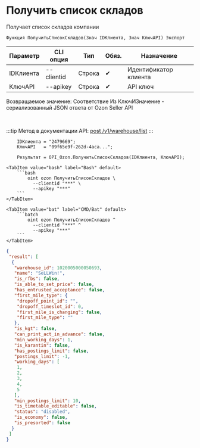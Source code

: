 ﻿---
sidebar_position: 1
description: Получить список складов и другие функции для работы с Ozon в Открытом пакете интеграций - бесплатной open-source библиотеке интеграций для 1С:Предприятие 8, OneScript и CLI
keywords: [1C, 1С, 1С:Предприятие, 1С:Предприятие 8.3, API, Интеграция, Сервисы, Обмен, OneScript, CLI, Ozon]
---


# Получить список складов
 Получает список складов компании



`Функция ПолучитьСписокСкладов(Знач IDКлиента, Знач КлючAPI) Экспорт`

  | Параметр | CLI опция | Тип | Обяз. | Назначение |
  |-|-|-|-|-|
  | IDКлиента | --clientid | Строка | &#x2714; | Идентификатор клиента |
  | КлючAPI | --apikey | Строка | &#x2714; | API ключ |

  
  Возвращаемое значение:   Соответствие Из КлючИЗначение - сериализованный JSON ответа от Ozon Seller API

<br/>

:::tip
Метод в документации API: [post /v1/warehouse/list](https://docs.ozon.ru/api/seller/#operation/WarehouseAPI_WarehouseList)
:::
<br/>


```bsl title="Пример использования для 1С:Предприятие/OneScript"
    IDКлиента = "2479669";
    КлючAPI   = "09f65e9f-262d-4aca...";

    Результат = OPI_Ozon.ПолучитьСписокСкладов(IDКлиента, КлючAPI);
```
    

 <Tabs>
  
    <TabItem value="bash" label="Bash" default>
        ```bash
            oint ozon ПолучитьСписокСкладов \
              --clientid "***" \
              --apikey "***"
        ```
    </TabItem>
  
    <TabItem value="bat" label="CMD/Bat" default>
        ```batch
            oint ozon ПолучитьСписокСкладов ^
              --clientid "***" ^
              --apikey "***"
        ```
    </TabItem>
</Tabs>


```json title="Результат"
{
 "result": [
  {
   "warehouse_id": 1020005000050693,
   "name": "SeLLWin!",
   "is_rfbs": false,
   "is_able_to_set_price": false,
   "has_entrusted_acceptance": false,
   "first_mile_type": {
    "dropoff_point_id": "",
    "dropoff_timeslot_id": 0,
    "first_mile_is_changing": false,
    "first_mile_type": ""
   },
   "is_kgt": false,
   "can_print_act_in_advance": false,
   "min_working_days": 1,
   "is_karantin": false,
   "has_postings_limit": false,
   "postings_limit": -1,
   "working_days": [
    1,
    2,
    3,
    4,
    5
   ],
   "min_postings_limit": 10,
   "is_timetable_editable": false,
   "status": "disabled",
   "is_economy": false,
   "is_presorted": false
  }
 ]
}
```
